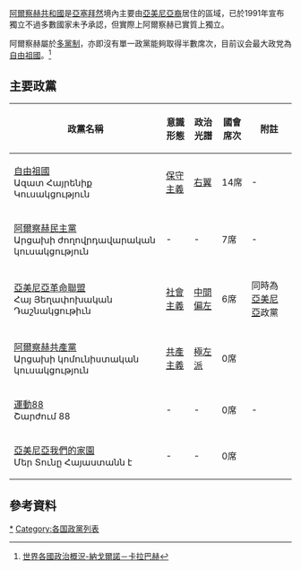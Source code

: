 [[阿爾察赫共和國|阿爾察赫共和國]]是[[亞塞拜然|亞塞拜然]]境內主要由[[亞美尼亞人|亞美尼亞裔]]居住的區域，已於1991年宣布獨立不過多數國家未予承認，但實際上阿爾察赫已實質上獨立。

阿爾察赫屬於[[多黨制|多黨制]]，亦即沒有單一政黨能夠取得半數席次，目前议会最大政党為[[自由祖國_(阿爾察赫)|自由祖國]]。<ref>[http://webspace.webring.com/people/pk/kafat/Politics/Nagornoc.html 世界各國政治概況-納戈爾諾－卡拉巴赫]{{dead link|date=2018年4月 |bot=InternetArchiveBot |fix-attempted=yes }}</ref>

== 主要政黨 ==
{| class ="wikitable"
! 政黨名稱
! 意識形態
! 政治光譜
! 國會席次
! 附註
|-
|[[自由祖國_(阿爾察赫)|自由祖國]]<br>Ազատ Հայրենիք Կուսակցություն
|[[保守主義|保守主義]]
| [[右翼|右翼]]
| 14席
| -
|-
| [[阿爾察赫民主黨|阿爾察赫民主黨]]<br>Արցախի ժողովրդավարական կուսակցություն
| -
| -
| 7席
| -
|-
|[[亞美尼亞革命聯盟|亞美尼亞革命聯盟]]<br>Հայ Յեղափոխական Դաշնակցութիւն
|[[社會主義|社會主義]]
|[[中間偏左|中間偏左]]
| 6席
| 同時為[[亞美尼亞|亞美尼亞]]政黨
|-
|[[阿爾察赫共產黨|阿爾察赫共產黨]]<br> Արցախի կոմունիստական կուսակցություն
|[[共產主義|共產主義]]
|[[極左派|極左派]]
| 0席
|
|-
| [[運動88|運動88]]<br> Շարժում 88
| -
| -
| 0席
| -
|-
| [[亞美尼亞我們的家園|亞美尼亞我們的家園]]<br>Մեր Տունը Հայաստանն է
| -
| -
| 0席
|
|}

== 參考資料 ==
{{Reflist}}

{{阿爾察赫政黨}}
{{Nagorno-Karabakh Topics}}
{{亞洲題目|政黨列表}}
{{歐洲題目|政黨列表}}

[[Category:阿尔察赫政党|*]]
[[Category:各国政黨列表|Category:各国政黨列表]]